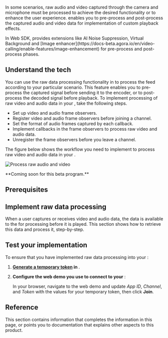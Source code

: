 

In some scenarios, raw audio and video captured through the camera and microphone must be processed to achieve the desired functionality or to enhance the user experience. <Vpd k="SDK" /> enables you to pre-process and post-process the captured audio and video data for implementation of custom playback effects.

<PlatformWrapper platform="web">
In Web SDK, <Vg k="COMPANY"/> provides extensions like <Link
  to="/video-calling/enable-features/ai-noise-suppression">AI Noise Suppression</Link>, <Link
  to="/video-calling/enable-features/virtual-background">Virtual Background</Link> and [Image enhancer](https://docs-beta.agora.io/en/video-calling/enable-features/image-enhancement) for
  pre-process and post-process phases.
</PlatformWrapper>
<PlatformWrapper notAllowed="web">

## Understand the tech

You can use the raw data processing functionality in <Vg k="VSDK" /> to process the feed according to your particular scenario. This feature enables you to pre-process the captured signal before sending it to the encoder, or to post-process the decoded signal before playback. To implement processing of raw video and audio data in your <Vpl k="CLIENT" />, take the following steps.

- Set up video and audio frame observers.
- Register video and audio frame observers before joining a channel.
- Set the format of audio frames captured by each callback.
- Implement callbacks in the frame observers to process raw video and audio data. 
- Unregister the frame observers before you leave a channel.

The figure below shows the workflow you need to implement to process raw video and audio data in your <Vpl k="CLIENT" />.

![Process raw audio and video](/images/video-sdk/process-raw-video-audio.png)

<PlatformWrapper platform="react-js">
**Coming soon for this beta program.**
</PlatformWrapper>
<PlatformWrapper notAllowed="react-js">

## Prerequisites

<Prerequites />

## Implement raw data processing

When a user captures or receives video and audio data, the data is available to the <Vpl k="CLIENT" /> for processing before it is played. This section shows how to retrieve this data and process it, step-by-step.

<ProjectImplement/>

## Test your implementation

To ensure that you have implemented raw data processing into your <Vpl k="CLIENT" />:

1. **[Generate a temporary token](../reference/manage-agora-account#generate-a-temporary-token) in <Vg k="CONSOLE" />**.

2. **Configure the web demo you use to connect to your <Vpl k="CLIENT"/>**:

    In your browser, navigate to the <Link target="_blank" to="{{Global.DEMO_BASIC_VIDEO_CALL_URL}}"><Vg
    k="COMPANY"/> web demo</Link> and update _App ID_, _Channel_, and _Token_ with the values for your temporary token, then click **Join**.

<ProjectTest/>


## Reference

This section contains information that completes the information in this page, or points you to documentation that explains other aspects to this product.

<Reference/>
</PlatformWrapper>

</PlatformWrapper>